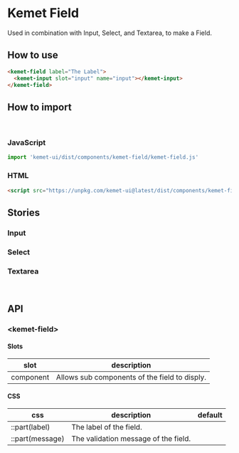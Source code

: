 

<Meta title="Components/Field" component="kemet-field" />

# Kemet Field

Used in combination with Input, Select, and Textarea, to make a Field.


## How to use

```html
<kemet-field label="The Label">
  <kemet-input slot="input" name="input"></kemet-input>
</kemet-field>
```

## How to import

<br />

### JavaScript
```javascript
import 'kemet-ui/dist/components/kemet-field/kemet-field.js'
```

### HTML
```html
<script src="https://unpkg.com/kemet-ui@latest/dist/components/kemet-field/kemet-field.js" type="module"></script>
```

## Stories

### Input

<Canvas>
  <Story name="Input" story={stories.Input} />
</Canvas>

<ArgsTable story="Input" />

### Select

<Canvas>
  <Story name="Select" story={stories.Select} />
</Canvas>

<ArgsTable story="Select" />

### Textarea

<Canvas>
  <Story name="Textarea" story={stories.Textarea} />
</Canvas>

<ArgsTable story="Textarea" />

<br />

## API

### &lt;kemet-field&gt;

<ArgsTable of="kemet-field" />

#### Slots

| slot      | description                                    |
|---------- |----------------------------------------------- |
| component | Allows sub components of the field to disply.  |

#### CSS

| css             | description                          | default |
| --------------- | ------------------------------------ | ------- |
| ::part(label)   | The label of the field.              |         |
| ::part(message) | The validation message of the field. |         |
